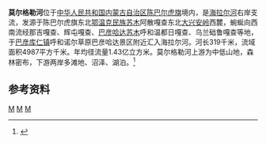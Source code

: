 '''莫尔格勒河'''位于[[中华人民共和国|中华人民共和国]][[内蒙古自治区|内蒙古自治区]][[陈巴尔虎旗|陈巴尔虎旗]]境内，是[[海拉尔河|海拉尔河]]右岸支流，发源于陈巴尔虎旗东北[[鄂温克民族苏木|鄂温克民族苏木]]阿散嘎查东北[[大兴安岭|大兴安岭]]西麓，蜿蜒向西南流经那吉嘎查、辉屯嘎查、[[陈旗巴彦哈达苏木|巴彦哈达苏木]]呼和温都日嘎查、乌兰础鲁嘎查等地，于[[陈旗巴彦库仁镇|巴彦库仁镇]]呼和诺尔草原巴彦哈达景区附近汇入海拉尔河。河长319千米，流域面积4987平方千米。年均径流量1.43亿立方米。莫尔格勒河上游为中低山地，森林密布，下游两岸多滩地、沼泽、湖泊。<ref name="中国河湖大典">{{cite book zh |author=《[[中国河湖大典|中国河湖大典]]》编纂委员会 |title=《中国河湖大典·黑龙江、辽河卷》 |format=M |edition=1 |location=北京 |publisher=中国水利水电出版社 |date=2014年4月 |pages=16页 |id= ISBN 978-7-5170-1950-3}}</ref>


== 参考资料 ==
{{reflist}}



[[Category:内蒙古河流|M]]
[[Category:黑龍江水系|M]]
[[Category:陈巴尔虎旗|M]]
